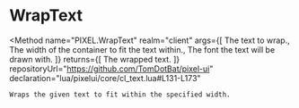 
# WrapText
<Method
	name="PIXEL.WrapText"
	realm="client"
	args={[
		<Argument type="string" name="text">The text to wrap.</Argument>,
		<Argument type="number" name="width">The width of the container to fit the text within.</Argument>,
		<Argument type="string" name="font">The font the text will be drawn with.</Argument>
	]}
	returns={[
		<ReturnValue type="string">The wrapped text.</ReturnValue>
	]}
	repositoryUrl="https://github.com/TomDotBat/pixel-ui"
	declaration="lua/pixelui/core/cl_text.lua#L131-L173"
>
	Wraps the given text to fit within the specified width.
</Method>